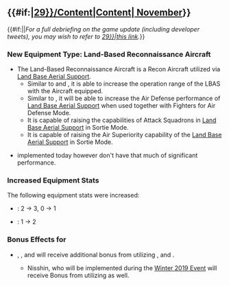 =={{#if:{{{thread|}}}|[[Partials/Updates/2018_November_{{Ordinal|29}}/Content|Content]]|[[Thread:694776|{{Ordinal|29}} November]]}}==
{{#if:{{{thread|}}}||''For a full debriefing on the game update (including developer tweets), you may wish to refer to 
[[Partials/Updates/2018_November_{{Ordinal|29}}|this link]].''}}
{{Update/RankingRewards

|new_equipment = 14cm Twin Gun Mount Kai

|new_equipment_2 = Type 2 Land-based Reconnaissance Aircraft

|top5_1 = 14cm Twin Gun Mount Kai
|top5_1_x = 1
|top5_2 = Type 2 Land-based Reconnaissance Aircraft
|top5_2_x = 1
|top5_3 = 12.7cm Twin Gun Mount Model B Kai 4 (Wartime Modification) + Anti-Aircraft Fire Director
|top5_3_x = 1
|top5_3_stars = 2
|top5_4 = 61cm Quadruple (Oxygen) Torpedo Mount Late Model
|top5_4_x = 1

|top20_1 = 14cm Twin Gun Mount Kai
|top20_1_x = 1
|top20_2 = Type 2 Land-based Reconnaissance Aircraft
|top20_2_x = 1
|top20_3 = 61cm Quadruple (Oxygen) Torpedo Mount Late Model
|top20_3_x = 1

|top100_1 = 14cm Twin Gun Mount Kai
|top100_1_x = 1
|top100_2 = Type 2 Land-based Reconnaissance Aircraft
|top100_2_x = 1
|top100_3 = 61cm Triple (Oxygen) Torpedo Mount Late Model
|top100_3_x = 1

|top500_1 = 14cm Twin Gun Mount Kai
|top500_1_x = 1
|top500_2 = Type 2 Land-based Reconnaissance Aircraft
|top500_2_x = 1

|notes = Both New Equipment are scheduled to be implemented in the [[Winter 2019 Event]].

}}

===New Equipment Type: Land-Based Reconnaissance Aircraft===
*The Land-Based Reconnaissance Aircraft is a Recon Aircraft utilized via [[Land Base Aerial Support]].
**Similar to {{EquipmentLink|Type 2 Large Flying Boat}} and {{EquipmentLink|PBY-5A Catalina}}, it is able to increase the operation range of the LBAS with the Aircraft equipped. 
**Similar to {{EquipmentLink|Saiun}}, it will be able to increase the Air Defense performance of [[Land Base Aerial Support]] when used together with Fighters for Air Defense Mode.
**It is capable of raising the capabilities of Attack Squadrons in [[Land Base Aerial Support]] in Sortie Mode.
**It is capable of raising the Air Superiority capability of the [[Land Base Aerial Support]] in Sortie Mode.
*{{EquipmentLink|Type 2 Land-based Reconnaissance Aircraft}} implemented today however don't have that much of significant performance.

===Increased Equipment Stats===
The following equipment stats were increased:
* {{EquipmentLink|Type 96 Fighter}}: {{AA}} 2 → 3, {{Evasion}} 0 → 1
* {{EquipmentLink|Type 96 Fighter Kai}}: {{Evasion}} 1 → 2

===Bonus Effects for {{EquipmentLink|14cm Twin Gun Mount|14cm Twin Gun Mount Kai|text=14cm Twin Gun Mount Type Equipment}}===
*{{ShipLink|Yuubari}}, {{ShipLink|Katori}}, and {{ShipLink|Kashima}} will receive additional bonus from utilizing {{EquipmentLink|14cm Twin Gun Mount}}, and {{EquipmentLink|14cm Twin Gun Mount Kai}}.
**Nisshin, who will be implemented during the [[Winter 2019 Event]] will receive Bonus from utilizing {{EquipmentLink|14cm Twin Gun Mount Kai}} as well.